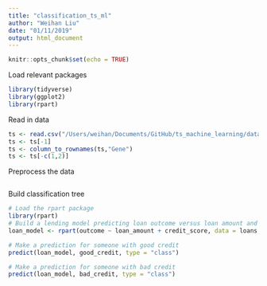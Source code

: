 ```yaml
---
title: "classification_ts_ml"
author: "Weihan Liu"
date: "01/11/2019"
output: html_document
---
```


```r
knitr::opts_chunk$set(echo = TRUE)
```

Load relevant packages
```r
library(tidyverse)
library(ggplot2)
library(rpart)
```

Read in data
```r
ts <- read.csv("/Users/weihan/Documents/GitHub/ts_machine_learning/data/work_data.csv")
ts <- ts[-1]
ts <- column_to_rownames(ts,"Gene")
ts <- ts[-c(1,2)]
```


Preprocess the data
```r

```





Build classification tree
```r
# Load the rpart package
library(rpart)
# Build a lending model predicting loan outcome versus loan amount and credit score
loan_model <- rpart(outcome ~ loan_amount + credit_score, data = loans, method = "class", control = rpart.control(cp = 0))

# Make a prediction for someone with good credit
predict(loan_model, good_credit, type = "class")

# Make a prediction for someone with bad credit
predict(loan_model, bad_credit, type = "class")
```
















